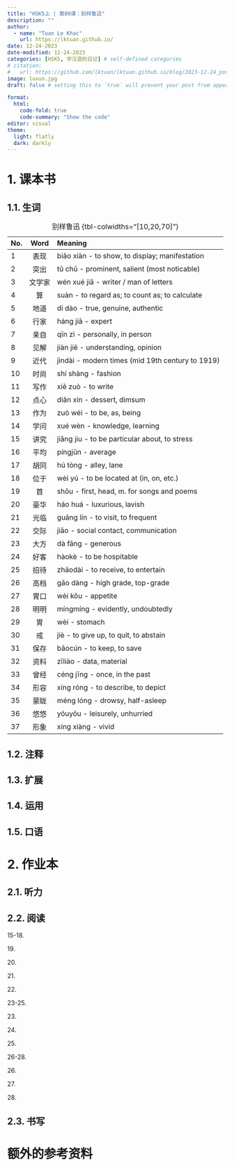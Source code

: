 ---
title: "HSK5上 | 第09课：别样鲁迅"
description: ""
author:
  - name: "Tuan Le Khac"
    url: https://lktuan.github.io/
date: 12-24-2023
date-modified: 12-24-2023
categories: [HSK5, 学汉语的日记] # self-defined categories
# citation: 
#   url: https://github.com/lktuan/lktuan.github.io/blog/2023-12-24_post/
image: luxun.jpg
draft: false # setting this to `true` will prevent your post from appearing on your listing page until you're ready!

format: 
  html: 
    code-fold: true
    code-summary: "Show the code"
editor: visual
theme:
  light: flatly
  dark: darkly
---

# 1. 课本书

## 1.1. 生词

| No. |  Word  | Meaning                                          |
|:----|:------:|:-------------------------------------------------|
| 1   |  表现  | biǎo xiàn - to show, to display; manifestation   |
| 2   |  突出  | tū chū - prominent, salient (most noticable)     |
| 3   | 文学家 | wén xué jiā - writer / man of letters            |
| 4   |   算   | suàn - to regard as; to count as; to calculate   |
| 5   |  地道  | dì dào - true, genuine, authentic                |
| 6   |  行家  | háng jiā - expert                                |
| 7   |  亲自  | qīn zì - personally, in person                   |
| 8   |  见解  | jiàn jiě - understanding, opinion                |
| 9   |  近代  | jìndài - modern times (mid 19th century to 1919) |
| 10  |  时尚  | shí shàng - fashion                              |
| 11  |  写作  | xiě zuò - to write                               |
| 12  |  点心  | diǎn xin - dessert, dimsum                       |
| 13  |  作为  | zuò wéi - to be, as, being                       |
| 14  |  学问  | xué wèn - knowledge, learning                    |
| 15  |  讲究  | jiǎng jiu - to be particular about, to stress    |
| 16  |  平均  | píngjūn - average                                |
| 17  |  胡同  | hú tòng - alley, lane                            |
| 18  |  位于  | wèi yú - to be located at (in, on, etc.)         |
| 19  |   首   | shǒu - first, head, m. for songs and poems       |
| 20  |  豪华  | háo huá - luxurious, lavish                      |
| 21  |  光临  | guāng lín - to visit, to frequent                |
| 22  |  交际  | jiāo - social contact, communication             |
| 23  |  大方  | dà fāng - generous                               |
| 24  |  好客  | hàokè - to be hospitable                         |
| 25  |  招待  | zhāodài - to receive, to entertain               |
| 26  |  高档  | gāo dàng - high grade, top-grade                 |
| 27  |  胃口  | wèi kǒu - appetite                               |
| 28  |  明明  | míngmíng - evidently, undoubtedly                |
| 29  |   胃   | wèi - stomach                                    |
| 30  |   戒   | jiè - to give up, to quit, to abstain            |
| 31  |  保存  | bǎocún - to keep, to save                        |
| 32  |  资料  | zīliào - data, material                          |
| 33  |  曾经  | céng jīng - once, in the past                    |
| 34  |  形容  | xíng róng - to describe, to depict               |
| 35  |  蒙眬  | méng lóng - drowsy, half-asleep                  |
| 36  |  悠悠  | yōuyōu - leisurely, unhurried                    |
| 37  |  形象  | xíng xiàng - vivid                               |

: 别样鲁迅 {tbl-colwidths="\[10,20,70\]"}

## 1.2. 注释

## 1.3. 扩展

## 1.4. 运用

## 1.5. 口语

# 2. 作业本

## 2.1. 听力

## 2.2. 阅读

15-18.

19\.

20\.

21\.

22\.

23-25.

23\.

24\.

25\.

26-28.

26\.

27\.

28\.

## 2.3. 书写

# 额外的参考资料